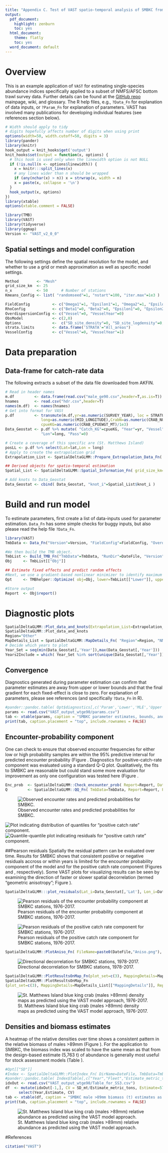 ```yaml
---
title: "Appendix C. Test of VAST spatio-temporal analysis of SMBKC from NMFS bottom-trawl survey data"
output:
  pdf_document:
    highlight: zenburn
    toc: yes
  html_document:
    theme: flatly
    toc: yes
  word_document: default
---
```

# Overview
This is an example application of `VAST` for estimating single-species
abundance indices specifically applied to a subset of NMFS/AFSC bottom trawl
survey data.  Further details can be found at the [GitHub repo](https://github.com/james- thorson/VAST/#description)
mainpage, wiki, and glossary.  The R help files, e.g., `?Data_Fn` for explanation of data inputs, or `?Param_Fn` for explanation of parameters.
VAST has involved many publications for developing individual features (see references section below).  

```r
# Width should apply to tidy
# digits hopefully affects number of digits when using print
options(width=50, width.cutoff=50, digits = 3) 
library(pander)
library(knitr)
hook_output = knit_hooks$get('output')
knit_hooks$set(output = function(x, options) {
  # this hook is used only when the linewidth option is not NULL
  if (!is.null(n <- options$linewidth)) {
    x = knitr:::split_lines(x)
    # any lines wider than n should be wrapped
    if (any(nchar(x) > n)) x = strwrap(x, width = n)
    x = paste(x, collapse = '\n')
  }
  hook_output(x, options)
})
library(xtable)
options(xtable.comment = FALSE)
```

```r
library(TMB)               
library(VAST)
library(tidyverse)
library(ggmap)
Version <- "VAST_v2_0_0"
```

## Spatial settings and model configuration

The following settings define the spatial resolution for the model, and
whether to use a grid or mesh approximation as well as specific model settings.


```r
Method        <- "Mesh"
grid_size_km  <- 25
n_x           <- 50      # Number of stations
Kmeans_Config <- list( "randomseed"=1, "nstart"=100, "iter.max"=1e3 )    

FieldConfig          <- c("Omega1"=1, "Epsilon1"=1, "Omega2"=1, "Epsilon2"=1) 
RhoConfig            <- c("Beta1"=0, "Beta2"=0, "Epsilon1"=0, "Epsilon2"=0) 
OverdispersionConfig <- c("Vessel"=0, "VesselYear"=0)
ObsModel             <- c(2,0)  
Options              <-  c("SD_site_density"=0, "SD_site_logdensity"=0, "Calculate_Range"=1, "Calculate_evenness"=0, "Calculate_effective_area"=1, "Calculate_Cov_SE"=0, 'Calculate_Synchrony'=0, 'Calculate_Coherence'=0)
strata.limits        <- data.frame('STRATA'="All_areas")
VesselConfig         <- c("Vessel"=0, "VesselYear"=1)
```

# Data preparation
## Data-frame for catch-rate data
The following extracts a subset of the data file downloaded from AKFIN.


```r
# Read in header names
m.df         <- data.frame(read.csv("male_ge90.csv",header=T,as.is=T)) 
hnames       <- read.csv("hdr.csv",header=T)
names(m.df)  <- names(hnames)
# Get into format for VASt
p.df         <- transmute(m.df,yr=as.numeric(SURVEY_YEAR), loc = STRATUM_NAME, lat= as.numeric(MID_LATITUDE), 
                long=as.numeric(MID_LONGITUDE),CrabN=as.numeric(CRAB_NUM),cpueN=as.numeric(CRAB_CPUENUM),
                cpueKG=as.numeric(CRAB_CPUEWGT_MT)/1e3)
Data_Geostat <- p.df %>% mutate( "Catch_KG"=cpueKG, "Year"=yr, "Vessel"="missing", "AreaSwept_km2"=1, "Lat"=lat, 
                "Lon"=long, "Pass"=0)

# Create a coverage of this specific are (St. Matthews Island)
posLL <- p.df %>% select(Lat=lat,Lon = long)
# Apply to create the extrapolation grid 
Extrapolation_List <- SpatialDeltaGLMM::Prepare_Extrapolation_Data_Fn( Region="Other", observations_LL = posLL ,strata.limits=strata.limits )

## Derived objects for spatio-temporal estimation
Spatial_List <- SpatialDeltaGLMM::Spatial_Information_Fn( grid_size_km=grid_size_km, n_x=n_x, Method=Method, Lon=Data_Geostat[,'Lon'], Lat=Data_Geostat[,'Lat'], Extrapolation_List=Extrapolation_List, randomseed=Kmeans_Config[["randomseed"]], nstart=Kmeans_Config[["nstart"]], iter.max=Kmeans_Config[["iter.max"]], DirPath=DateFile, Save_Results=FALSE )

# Add knots to Data_Geostat
Data_Geostat <- cbind( Data_Geostat, "knot_i"=Spatial_List$knot_i )
```

# Build and run model

To estimate parameters, first create a list of data-inputs used for parameter
estimation.  `Data_Fn` has some simple checks for buggy inputs, but also
please read the help file `?Data_Fn`.

```r
library(VAST)
TmbData <- Data_Fn("Version"=Version, "FieldConfig"=FieldConfig, "OverdispersionConfig"=OverdispersionConfig, "RhoConfig"=RhoConfig, "ObsModel"=ObsModel, "c_i"=rep(0,nrow(Data_Geostat)), "b_i"=Data_Geostat[,'Catch_KG'], "a_i"=Data_Geostat[,'AreaSwept_km2'], "v_i"=as.numeric(Data_Geostat[,'Vessel'])-1, "s_i"=Data_Geostat[,'knot_i']-1, "t_i"=Data_Geostat[,'Year'], "a_xl"=Spatial_List$a_xl, "MeshList"=Spatial_List$MeshList, "GridList"=Spatial_List$GridList, "Method"=Spatial_List$Method, "Options"=Options )

#We then build the TMB object.
TmbList <- Build_TMB_Fn("TmbData"=TmbData, "RunDir"=DateFile, "Version"=Version, "RhoConfig"=RhoConfig, "loc_x"=Spatial_List$loc_x, "Method"=Method)
Obj     <- TmbList[["Obj"]]

## Estimate fixed effects and predict random effects
#Next, we use a gradient-based nonlinear minimizer to identify maximum likelihood estimates for fixed-effects
Opt     <- TMBhelper::Optimize( obj=Obj, lower=TmbList[["Lower"]], upper=TmbList[["Upper"]], getsd=TRUE, savedir=DateFile, bias.correct=FALSE )

#Store output
Report  <- Obj$report()

```

# Diagnostic plots

```r
SpatialDeltaGLMM::Plot_data_and_knots(Extrapolation_List=Extrapolation_List, Spatial_List=Spatial_List, Data_Geostat=Data_Geostat, PlotDir=DateFile )
SpatialDeltaGLMM::Plot_data_and_knots
Region="Other"
MapDetails_List = SpatialDeltaGLMM::MapDetails_Fn( "Region"=Region, "NN_Extrap"=Spatial_List$PolygonList$NN_Extrap, "Extrapolation_List"=Extrapolation_List )
# Decide which years to plot                                                   
Year_Set = seq(min(Data_Geostat[,'Year']),max(Data_Geostat[,'Year']))
Years2Include = which( Year_Set %in% sort(unique(Data_Geostat[,'Year'])))
```
 
## Convergence
Diagnostics generated during parameter estimation can confirm that 
parameter estimates are away from upper or lower bounds and that the final gradient for
each fixed-effect is close to zero.  For explanation of parameters, please see
references (and specifically `?Data_Fn` in R).

\fontsize{8}{10}
```r
#pander::pandoc.table( Opt$diagnostics[,c('Param','Lower','MLE','Upper','final_gradient')] ) 
params <- read.csv("VAST_output_wtge90/params.csv")
tab <- xtable(params, caption = "SMBKC parameter estimates, bounds, and final gradients as derived from the VAST modeling framework. ", label = "tab:params", digits = c(0,0,0,1,3,1,3))
print(tab, caption.placement = "top", include.rownames = FALSE)
```
\fontsize{11}{12}

## Encounter-probability component
One can check to ensure that observed encounter frequencies for either low or high
probability samples are within the 95% predictive interval for predicted
encounter probability (Figure \ref{fig:encounter}. 
Diagnostics for positive-catch-rate component was evaluated using a standard
Q-Q plot. Qualitatively, the fits to SMBKC are reasonable but could stand some more evaluation for improvement as only
one configuration was tested here (Figure \ref{fig:qq1}.

```r
Enc_prob  <- SpatialDeltaGLMM::Check_encounter_prob( Report=Report, Data_Geostat=Data_Geostat, DirName=DateFile)
Q         <- SpatialDeltaGLMM::QQ_Fn( TmbData=TmbData, Report=Report, FileName_PP=paste0(DateFile,"Posterior_Predictive.jpg"), FileName_Phist=paste0(DateFile,"Posterior_Predictive-Histogram.jpg"), FileName_QQ=paste0(DateFile,"Q-Q_plot.jpg"), FileName_Qhist=paste0(DateFile,"Q-Q_hist.jpg")) # SpatialDeltaGLMM::
```
![Observed encounter rates and predicted probabilities for SMBKC. \label{fig:encounter}](VAST_output_wtge90/Diag--Encounter_prob.png)

![Plot indicating distribution of quantiles for "positive catch rate" component. \label{fig:qq1}](VAST_output_wtge90/Q-Q_hist.jpg) 
![Quantile-quantile plot indicating residuals for "positive catch rate" component. \label{fig:qq1}](VAST_output_wtge90/Q-Q_plot.jpg) 

##Pearson residuals
Spatially the residual pattern can be evaluated over time. Results for SMBKC shows that
consistent positive or negative 
residuals accross or within years is limited for the encounter probability component of the model and 
for the positive catch rate component (Figures \ref{fig:pearson1} and \ref{fig:pearson2}, respectively).
Some VAST plots for visualizing results can be seen by examining the
direction of faster or slower spatial decorrelation (termed "geometric anisotropy"; Figure \ref{fig:aniso}).

```r
SpatialDeltaGLMM:::plot_residuals(Lat_i=Data_Geostat[,'Lat'], Lon_i=Data_Geostat[,'Lon'], TmbData=TmbData, Report=Report, Q=Q, savedir=DateFile, MappingDetails=MapDetails_List[["MappingDetails"]], PlotDF=MapDetails_List[["PlotDF"]], MapSizeRatio=MapDetails_List[["MapSizeRatio"]], Xlim=MapDetails_List[["Xlim"]], Ylim=MapDetails_List[["Ylim"]], FileName=DateFile, Year_Set=Year_Set, Years2Include=Years2Include, Rotate=MapDetails_List[["Rotate"]], Cex=MapDetails_List[["Cex"]], Legend=MapDetails_List[["Legend"]], zone=MapDetails_List[["Zone"]], mar=c(0,0,2,0), oma=c(3.5,3.5,0,0), cex=1.8)
```

![Pearson residuals of the encounter probability component at SMBKC stations, 1976-2017. \label{fig:pearson1}](VAST_output_wtge90/maps--encounter_pearson_resid.png)

![Pearson residuals of the positive catch rate component for SMBKC stations, 1976-2017. \label{fig:pearson2}](VAST_output_wtge90/maps--catchrate_pearson_resid.png)


```r
SpatialDeltaGLMM::PlotAniso_Fn( FileName=paste0(DateFile,"Aniso.png"), Report=Report, TmbData=TmbData )
```
![Directional decorrelation for SMBKC stations, 1978-2017. \label{fig:aniso}](VAST_output_wtge90/Aniso.png)

```r
SpatialDeltaGLMM::PlotResultsOnMap_Fn(plot_set=c(3), MappingDetails=MapDetails_List[["MappingDetails"]], Report=Report, Sdreport=Opt$SD, PlotDF=MapDetails_List[["PlotDF"]], MapSizeRatio=MapDetails_List[["MapSizeRatio"]], Xlim=MapDetails_List[["Xlim"]], Ylim=MapDetails_List[["Ylim"]], FileName=DateFile, Year_Set=Year_Set, Years2Include=Years2Include, Rotate=MapDetails_List[["Rotate"]], Cex=MapDetails_List[["Cex"]], Legend=MapDetails_List[["Legend"]], zone=MapDetails_List[["Zone"]], mar=c(0,0,2,0), oma=c(3.5,3.5,0,0), cex=1.8, plot_legend_fig=FALSE)
SpatialDeltaGLMM::PlotResultsOnMap_Fn
(plot_set=c(3), MappingDetails=MapDetails_List[["MappingDetails"]], Report=Report, Sdreport=Opt$SD, PlotDF=MapDetails_List[["PlotDF"]], MapSizeRatio=MapDetails_List[["MapSizeRatio"]], Xlim=MapDetails_List[["Xlim"]], Ylim=MapDetails_List[["Ylim"]], FileName=DateFile, Year_Set=Year_Set, Years2Include=Years2Include, Rotate=MapDetails_List[["Rotate"]], Cex=MapDetails_List[["Cex"]], Legend=MapDetails_List[["Legend"]], zone=MapDetails_List[["Zone"]], mar=c(0,0,2,0), oma=c(3.5,3.5,0,0), cex=1.8, plot_legend_fig=FALSE)
```
![St. Matthews Island blue king crab (males >89mm) density maps as predicted
using the VAST model approach, 1976-2017. \label{fig:density}](VAST_output_wtge90/Dens.png)

## Densities and biomass estimates
A heatmap of the relative densities over time shows a consistent pattern in the relative biomass of males >89mm
(Figure \ref{fig:density}).
For the application to SMBKC, the biomass index was scaled to have the same mean as that from the
design-based estimate (5,763 t) of abundance is generally most useful for stock assessment models (Table \ref{tab:smbkc_biomass}).

```r
#Opt[["SD"]]
#Index <- SpatialDeltaGLMM::PlotIndex_Fn( DirName=DateFile, TmbData=TmbData, Sdreport=Opt[["SD"]], Year_Set=Year_Set, Years2Include=Years2Include, use_biascorr=TRUE )
#pander::pandoc.table( Index$Table[,c("Year","Fleet","Estimate_metric_tons","SD_log","SD_mt")] ) 
idxOut <- read.csv("VAST_output_wtge90/Table_for_SS3.csv")
df  <- mutate(idxOut[-1,], CV = SD_mt/Estimate_metric_tons, Estimate=5763*Estimate_metric_tons/mean(Estimate_metric_tons) ) %>%
      select(Year,Estimate, CV)
tab <- xtable(df, caption = "SMBKC male >89mm biomass (t) estimates as derived from the VAST modeling framework.", label = "tab:smbkc_biomass", digits = c(0,0,1,3))
print(tab, caption.placement = "top", include.rownames = FALSE)
```

![St. Matthews Island blue king crab (males >89mm) relative abundance as predicted
using the VAST model approach.\label{fig:Index}](VAST_output_wtge90/Index.png)


#References

\fontsize{8}{10}
```r
citation("VAST")
```